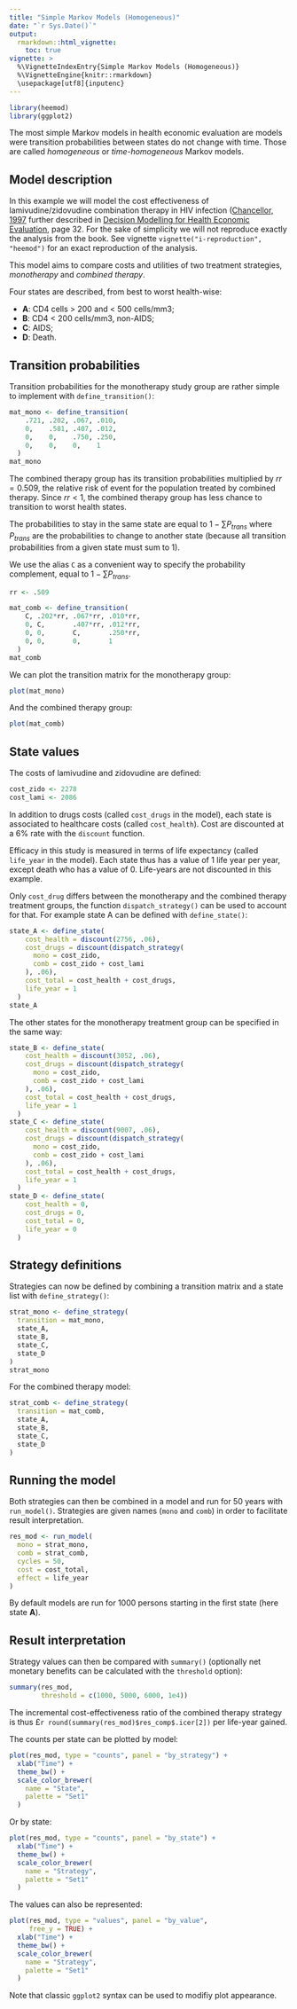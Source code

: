```yaml
---
title: "Simple Markov Models (Homogeneous)"
date: "`r Sys.Date()`"
output:
  rmarkdown::html_vignette:
    toc: true
vignette: >
  %\VignetteIndexEntry{Simple Markov Models (Homogeneous)}
  %\VignetteEngine{knitr::rmarkdown}
  \usepackage[utf8]{inputenc}
---
```


```r
library(heemod)
library(ggplot2)
```


The most simple Markov models in health economic evaluation are models were transition probabilities between states do not change with time. Those are called *homogeneous* or *time-homogeneous* Markov models.

## Model description

In this example we will model the cost effectiveness of lamivudine/zidovudine combination therapy in HIV infection ([Chancellor, 1997](https://pubmed.ncbi.nlm.nih.gov/10169387/) further described in [Decision Modelling for Health Economic Evaluation](https://global.oup.com/academic/product/decision-modelling-for-health-economic-evaluation-9780198526629/), page 32. For the sake of simplicity we will not reproduce exactly the analysis from the book. See vignette `vignette("i-reproduction", "heemod")` for an exact reproduction of the analysis.

This model aims to compare costs and utilities of two treatment strategies, *monotherapy* and *combined therapy*.

Four states are described, from best to worst health-wise:

  * __A__: CD4 cells > 200 and < 500 cells/mm3;
  * __B__: CD4 < 200 cells/mm3, non-AIDS;
  * __C__: AIDS;
  * __D__: Death.

## Transition probabilities

Transition probabilities for the monotherapy study group are rather simple to implement with `define_transition()`:

```r
mat_mono <- define_transition(
    .721, .202, .067, .010,
    0,    .581, .407, .012,
    0,    0,    .750, .250,
    0,    0,    0,    1
  )
mat_mono
```

The combined therapy group has its transition probabilities multiplied by $rr = 0.509$, the relative risk of event for the population treated by combined therapy. Since $rr < 1$, the combined therapy group has less chance to transition to worst health states.

The probabilities to stay in the same state are equal to $1 - \sum P_{trans}$ where $P_{trans}$ are the probabilities to change to another state (because all transition probabilities from a given state must sum to 1).

We use the alias `C` as a convenient way to specify the probability complement, equal to $1 - \sum P_{trans}$.

```r
rr <- .509

mat_comb <- define_transition(
    C, .202*rr, .067*rr, .010*rr,
    0, C,       .407*rr, .012*rr,
    0, 0,       C,       .250*rr,
    0, 0,       0,       1
  )
mat_comb
```

We can plot the transition matrix for the monotherapy group:

```r
plot(mat_mono)
```

And the combined therapy group:

```r
plot(mat_comb)
```

## State values

The costs of lamivudine and zidovudine are defined:

```r
cost_zido <- 2278
cost_lami <- 2086
```

In addition to drugs costs (called `cost_drugs` in the model), each state is associated to healthcare costs (called `cost_health`). Cost are discounted at a 6% rate with the `discount` function.

Efficacy in this study is measured in terms of life expectancy (called `life_year` in the model). Each state thus has a value of 1 life year per year, except death who has a value of 0. Life-years are not discounted in this example.

Only `cost_drug` differs between the monotherapy and the combined therapy treatment groups, the function `dispatch_strategy()` can be used to account for that. For example state A can be defined with `define_state()`:

```r
state_A <- define_state(
    cost_health = discount(2756, .06),
    cost_drugs = discount(dispatch_strategy(
      mono = cost_zido,
      comb = cost_zido + cost_lami
    ), .06),
    cost_total = cost_health + cost_drugs,
    life_year = 1
  )
state_A
```

The other states for the monotherapy treatment group can be specified in the same way:

```r
state_B <- define_state(
    cost_health = discount(3052, .06),
    cost_drugs = discount(dispatch_strategy(
      mono = cost_zido,
      comb = cost_zido + cost_lami
    ), .06),
    cost_total = cost_health + cost_drugs,
    life_year = 1
  )
state_C <- define_state(
    cost_health = discount(9007, .06),
    cost_drugs = discount(dispatch_strategy(
      mono = cost_zido,
      comb = cost_zido + cost_lami
    ), .06),
    cost_total = cost_health + cost_drugs,
    life_year = 1
  )
state_D <- define_state(
    cost_health = 0,
    cost_drugs = 0,
    cost_total = 0,
    life_year = 0
  )
```

## Strategy definitions

Strategies can now be defined by combining a transition matrix and a state list with `define_strategy()`:

```r
strat_mono <- define_strategy(
  transition = mat_mono,
  state_A,
  state_B,
  state_C,
  state_D
)
strat_mono
```

For the combined therapy model:

```r
strat_comb <- define_strategy(
  transition = mat_comb,
  state_A,
  state_B,
  state_C,
  state_D
)
```

## Running the model

Both strategies can then be combined in a model and run for 50 years with `run_model()`. Strategies are given names (`mono` and `comb`) in order to facilitate result interpretation.

```r
res_mod <- run_model(
  mono = strat_mono,
  comb = strat_comb,
  cycles = 50,
  cost = cost_total,
  effect = life_year
)
```

By default models are run for 1000 persons starting in the first state (here state **A**).

## Result interpretation

Strategy values can then be compared with `summary()` (optionally net monetary benefits can be calculated with the `threshold` option):

```r
summary(res_mod,
        threshold = c(1000, 5000, 6000, 1e4))
```

The incremental cost-effectiveness ratio of the combined therapy strategy is thus £`r round(summary(res_mod)$res_comp$.icer[2])` per life-year gained.

The counts per state can be plotted by model:

```r
plot(res_mod, type = "counts", panel = "by_strategy") +
  xlab("Time") +
  theme_bw() +
  scale_color_brewer(
    name = "State",
    palette = "Set1"
  )
```

Or by state:

```r
plot(res_mod, type = "counts", panel = "by_state") +
  xlab("Time") +
  theme_bw() +
  scale_color_brewer(
    name = "Strategy",
    palette = "Set1"
  )
```

The values can also be represented:

```r
plot(res_mod, type = "values", panel = "by_value",
     free_y = TRUE) +
  xlab("Time") +
  theme_bw() +
  scale_color_brewer(
    name = "Strategy",
    palette = "Set1"
  )
```

Note that classic `ggplot2` syntax can be used to modifiy plot appearance.
